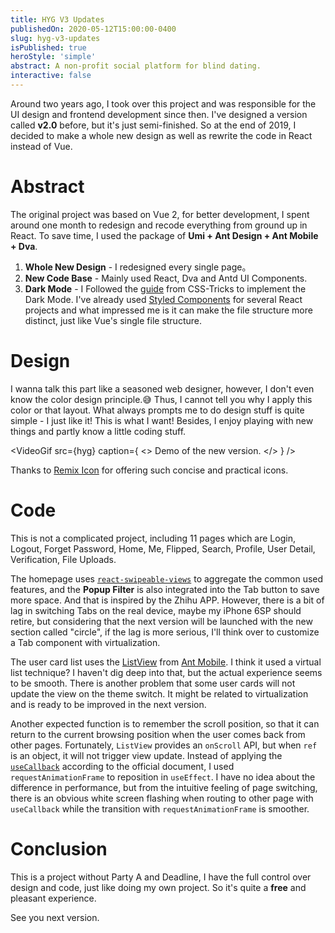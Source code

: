 ```yaml
---
title: HYG V3 Updates
publishedOn: 2020-05-12T15:00:00-0400
slug: hyg-v3-updates
isPublished: true
heroStyle: 'simple'
abstract: A non-profit social platform for blind dating.
interactive: false
---
```



Around two years ago, I took over this project and was responsible for the UI design and frontend development since then. I've designed a version called **v2.0** before, but it's just semi-finished. So at the end of 2019, I decided to make a whole new design as well as rewrite the code in React instead of Vue.

# Abstract

The original project was based on Vue 2, for better development, I spent around one month to redesign and recode everything from ground up in React. To save time, I used the package of **Umi + Ant Design + Ant Mobile + Dva**.

1. **Whole New Design** - I redesigned every single page。
2. **New Code Base** - Mainly used React, Dva and Antd UI Components.
3. **Dark Mode** - I Followed the [guide](https://css-tricks.com/a-dark-mode-toggle-with-react-and-themeprovider/) from CSS-Tricks to implement the Dark Mode. I've already used [Styled Components](https://styled-components.com/) for several React projects and what impressed me is it can make the file structure more distinct, just like Vue's single file structure.

# Design

I wanna talk this part like a seasoned web designer, however, I don't even know the color design principle.😅 Thus, I cannot tell you why I apply this color or that layout. What always prompts me to do design stuff is quite simple - I just like it! This is what I want! Besides, I enjoy playing with new things and partly know a little coding stuff.

<VideoGif
  src={hyg}
  caption={
    <>
      Demo of the new version.
    </>
  }
/>

Thanks to [Remix Icon](https://remixicon.com/) for offering such concise and practical icons.

# Code

This is not a complicated project, including 11 pages which are Login, Logout, Forget Password, Home, Me, Flipped, Search, Profile, User Detail, Verification, File Uploads.

The homepage uses [`react-swipeable-views`](https://github.com/oliviertassinari/react-swipeable-views) to aggregate the common used features, and the **Popup Filter** is also integrated into the Tab button to save more space. And that is inspired by the Zhihu APP. However, there is a bit of lag in switching Tabs on the real device, maybe my iPhone 6SP should retire, but considering that the next version will be launched with the new section called "circle", if the lag is more serious, I'll think over to customize a Tab component with virtualization.

The user card list uses the [ListView](https://mobile.ant.design/components/list-view-cn/) from [Ant Mobile](https://mobile.ant.design/). I think it used a virtual list technique? I haven't dig deep into that, but the actual experience seems to be smooth. There is another problem that some user cards will not update the view on the theme switch. It might be related to virtualization and is ready to be improved in the next version.

Another expected function is to remember the scroll position, so that it can return to the current browsing position when the user comes back from other pages. Fortunately, `ListView` provides an `onScroll` API, but when `ref` is an object, it will not trigger view update. Instead of applying the [`useCallback`](https://reactjs.org/docs/hooks-reference.html#usecallback) according to the official document, I used `requestAnimationFrame` to reposition in `useEffect`. I have no idea about the difference in performance, but from the intuitive feeling of page switching, there is an obvious white screen flashing when routing to other page with `useCallback` while the transition with `requestAnimationFrame` is smoother.

# Conclusion

This is a project without Party A and Deadline, I have the full control over design and code, just like doing my own project. So it's quite a **free** and pleasant experience.

See you next version.